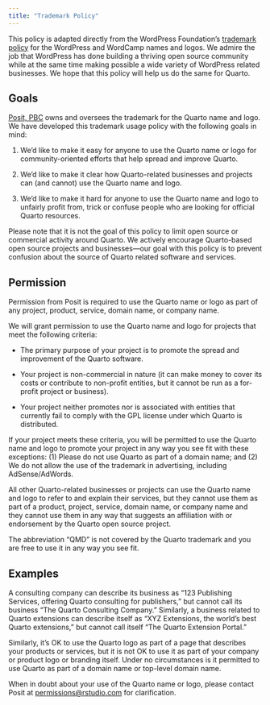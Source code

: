 ```yaml
---
title: "Trademark Policy"
---
```


::: {.callout-note appearance="simple"}
This policy is adapted directly from the WordPress Foundation's [trademark policy](https://wordpressfoundation.org/trademark-policy/) for the WordPress and WordCamp names and logos. We admire the job that WordPress has done building a thriving open source community while at the same time making possible a wide variety of WordPress related businesses. We hope that this policy will help us do the same for Quarto.
:::

## Goals

[Posit, PBC](https://www.posit.co/about/) owns and oversees the trademark for the Quarto name and logo. We have developed this trademark usage policy with the following goals in mind:

1.  We'd like to make it easy for anyone to use the Quarto name or logo for community-oriented efforts that help spread and improve Quarto.

2.  We'd like to make it clear how Quarto-related businesses and projects can (and cannot) use the Quarto name and logo.

3.  We'd like to make it hard for anyone to use the Quarto name and logo to unfairly profit from, trick or confuse people who are looking for official Quarto resources.

Please note that it is not the goal of this policy to limit open source or commercial activity around Quarto. We actively encourage Quarto-based open source projects and businesses---our goal with this policy is to prevent confusion about the source of Quarto related software and services.

## Permission

Permission from Posit is required to use the Quarto name or logo as part of any project, product, service, domain name, or company name.

We will grant permission to use the Quarto name and logo for projects that meet the following criteria:

-   The primary purpose of your project is to promote the spread and improvement of the Quarto software.

-   Your project is non-commercial in nature (it can make money to cover its costs or contribute to non-profit entities, but it cannot be run as a for-profit project or business).

-   Your project neither promotes nor is associated with entities that currently fail to comply with the GPL license under which Quarto is distributed.

If your project meets these criteria, you will be permitted to use the Quarto name and logo to promote your project in any way you see fit with these exceptions: (1) Please do not use Quarto as part of a domain name; and (2) We do not allow the use of the trademark in advertising, including AdSense/AdWords.

All other Quarto-related businesses or projects can use the Quarto name and logo to refer to and explain their services, but they cannot use them as part of a product, project, service, domain name, or company name and they cannot use them in any way that suggests an affiliation with or endorsement by the Quarto open source project.

The abbreviation "QMD" is not covered by the Quarto trademark and you are free to use it in any way you see fit.

## Examples

A consulting company can describe its business as "123 Publishing Services, offering Quarto consulting for publishers," but cannot call its business "The Quarto Consulting Company." Similarly, a business related to Quarto extensions can describe itself as "XYZ Extensions, the world's best Quarto extensions," but cannot call itself "The Quarto Extension Portal."

Similarly, it's OK to use the Quarto logo as part of a page that describes your products or services, but it is not OK to use it as part of your company or product logo or branding itself. Under no circumstances is it permitted to use Quarto as part of a domain name or top-level domain name.

When in doubt about your use of the Quarto name or logo, please contact Posit at [permissions\@rstudio.com](mailto:permissions@rstudio.com) for clarification.

